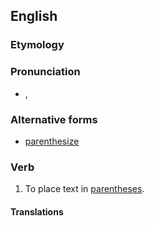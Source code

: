 ==English==

===Etymology===
{{suffix|parenthesis|ise}}

===Pronunciation===
* {{a|UK}} {{IPA|/pəˈɹɛnθ.ə.saɪz/}}, {{X-SAMPA|/p@"rEnT.@.saIz/}}

===Alternative forms===
* [[parenthesize]] {{qualifier|US}}

===Verb===
{{en-verb|parenthesis|ing}}

# {{context|British spelling}} To place text in [[parentheses]].

====Translations====
{{trans-see|parenthesise|[[parenthesize#Translations|parenthesize]]}}